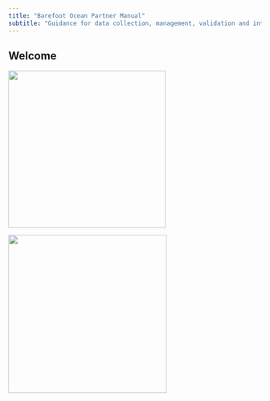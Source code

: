 ```yaml
---
title: "Barefoot Ocean Partner Manual"
subtitle: "Guidance for data collection, management, validation and interpretation"
---
```


## Welcome

![](images/GWS-09888.jpg){width="313"}

![](images/MOZ_GWS-25.jpg){width="315"}
